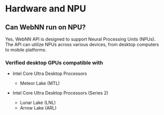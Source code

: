 
# Hardware and NPU

## Can WebNN run on NPU?

Yes, WebNN API is designed to support Neural Processing Units (NPUs). The API can utilize NPUs across various devices, from desktop computers to mobile platforms.

### Verified desktop GPUs compatible with

- Intel Core Ultra Desktop Processors
  - Meteor Lake (MTL)

- Intel Core Ultra Desktop Processors (Series 2)
  - Lunar Lake (LNL)
  - Arrow Lake (ARL)